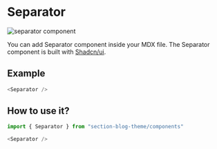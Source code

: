 # Separator

![separator component](/separator.png)

You can add Separator component inside your MDX file. The Separator component is built with [Shadcn/ui](https://ui.shadcn.com/docs/components/separator).

## Example
```javascript
<Separator />
```
## How to use it?
```javascript
import { Separator } from "section-blog-theme/components"

<Separator />
```

